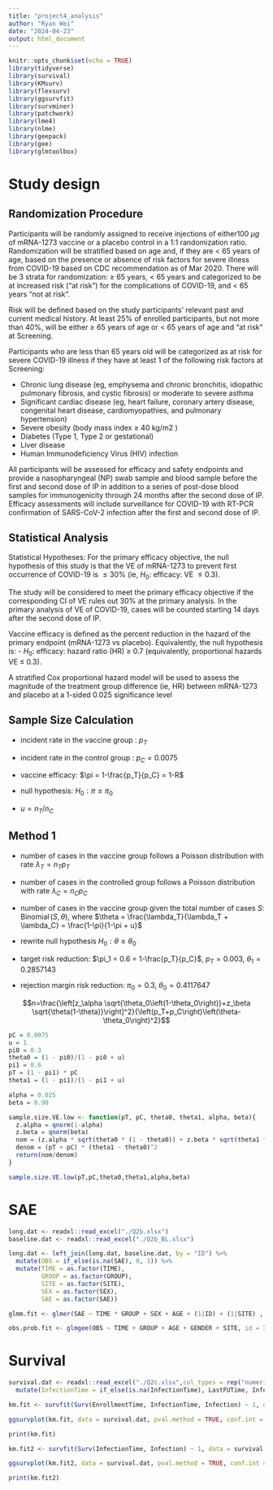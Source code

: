 ```yaml
---
title: "project4_analysis"
author: "Ryan Wei"
date: "2024-04-23"
output: html_document
---
```


```r
knitr::opts_chunk$set(echo = TRUE)
library(tidyverse)
library(survival)
library(KMsurv)
library(flexsurv)
library(ggsurvfit)
library(survminer)
library(patchwork)
library(lme4)
library(nlme)
library(geepack)
library(gee)
library(glmtoolbox)
```


# Study design

## Randomization Procedure

Participants will be randomly assigned to receive injections of either100 $\mu g$ of mRNA-1273 vaccine or a placebo control in a 1:1 randomization ratio. Randomization will be stratified based on age and, if they are $<$ 65 years of age, based on the presence or absence of risk factors for severe illness from COVID-19 based on CDC recommendation as of Mar 2020. There will be 3 strata for randomization: $\ge$ 65 years, $<$ 65 years and categorized to be at increased risk ("at risk") for the complications of COVID-19, and $<$ 65 years "not at risk". 

Risk will be defined based on the study participants’ relevant past and current medical history. At least 25\% of enrolled participants, but not more than 40\%, will be either $\ge$ 65 years of age or $<$ 65 years of age and "at risk" at Screening.

Participants who are less than 65 years old will be categorized as at risk for severe COVID-19 illness if they have at least 1 of the following risk factors at Screening:

- Chronic lung disease (eg, emphysema and chronic bronchitis, 
idiopathic pulmonary fibrosis, and cystic fibrosis) or 
moderate to severe asthma
- Significant cardiac disease (eg, heart failure, coronary artery 
disease, congenital heart disease, cardiomyopathies, and 
pulmonary hypertension)
- Severe obesity (body mass index ≥ 40 kg/m2
)
- Diabetes (Type 1, Type 2 or gestational)
- Liver disease
- Human Immunodeficiency Virus (HIV) infection

All participants will be assessed for efficacy and safety endpoints and provide a nasopharyngeal (NP) swab sample and blood sample before the first and second dose of IP in addition to a series of post-dose blood samples for immunogenicity through 24 months after the second dose of IP. Efficacy assessments will include surveillance for COVID-19 with RT-PCR confirmation of SARS-CoV-2 infection after the first and second dose of IP. 

## Statistical Analysis

Statistical Hypotheses: For the primary efficacy objective, the null hypothesis of this study is that the VE of mRNA-1273 to prevent first occurrence of COVID-19 is $\le 30\%$ (ie, $H_0:$
efficacy: VE $\le 0.3$).

The study will be considered to meet the primary efficacy objective if the corresponding CI of VE rules out 30\% at the primary analysis. In the primary analysis of VE of COVID-19, cases will be counted starting 14 days after the second dose of IP.

Vaccine efficacy is defined as the percent reduction in the hazard of the primary endpoint (mRNA-1273 vs placebo). Equivalently, the null hypothesis is:
- $H_0:$ efficacy: hazard ratio (HR) $\ge$ 0.7 (equivalently, proportional 
hazards VE $\le$ 0.3).

A stratified Cox proportional hazard model will be used to assess the magnitude of the treatment group difference (ie, HR) between mRNA-1273 and placebo at a 1-sided 0.025 significance level


## Sample Size Calculation

- incident rate in the vaccine group : $p_T$

- incident rate in the control group : $p_C = 0.0075$

- vaccine efficacy: $\pi = 1-\frac{p_T}{p_C} = 1-R$

- null hypothesis: $H_0:\pi \le \pi_0$

- $u = n_T/n_C$

## Method 1


- number of cases in the vaccine group follows a Poisson distribution with rate $\lambda_T = n_Tp_T$

- number of cases in the controlled group follows a Poisson distribution with rate $\lambda_C = n_Cp_C$

- number of cases in the vaccine group given the total number of cases $S$: $\operatorname{Binomial}(S,\theta)$, where $\theta = \frac{\lambda_T}{\lambda_T + \lambda_C} = \frac{1-\pi}{1-\pi + u}$

- rewrite null hypothesis $H_0:\theta \ge \theta_0$


- target risk reduction: $\pi_1 = 0.6  = 1-\frac{p_T}{p_C}$, $p_T = 0.003$, $\theta_1 = 0.2857143$

- rejection margin risk reduction: $\pi_0 = 0.3$, $\theta_0 = 0.4117647$


$$n=\frac{\left[z_\alpha \sqrt{\theta_0\left(1-\theta_0\right)}+z_\beta \sqrt{\theta(1-\theta)}\right]^2}{\left(p_T+p_C\right)\left(\theta-\theta_0\right)^2}$$

```r
pC = 0.0075
u = 1
pi0 = 0.3
theta0 = (1 - pi0)/(1 - pi0 + u)
pi1 = 0.6
pT = (1 - pi1) * pC
theta1 = (1 - pi1)/(1 - pi1 + u)

alpha = 0.025
beta = 0.90

sample.size.VE.low <- function(pT, pC, theta0, theta1, alpha, beta){
  z.alpha = qnorm(1-alpha)
  z.beta = qnorm(beta)
  nom = (z.alpha * sqrt(theta0 * (1 - theta0)) + z.beta * sqrt(theta1 * (1 - theta1)))^2
  denom = (pT + pC) * (theta1 - theta0)^2
  return(nom/denom)
}

sample.size.VE.low(pT,pC,theta0,theta1,alpha,beta)
```



# SAE

```r
long.dat <- readxl::read_excel("./Q2b.xlsx")
baseline.dat <- readxl::read_excel("./Q2b_BL.xlsx")

long.dat <- left_join(long.dat, baseline.dat, by = "ID") %>% 
  mutate(OBS = if_else(is.na(SAE), 0, 1)) %>% 
  mutate(TIME = as.factor(TIME),
         GROUP = as.factor(GROUP),
         SITE = as.factor(SITE),
         SEX = as.factor(SEX),
         SAE = as.factor(SAE))

glmm.fit <- glmer(SAE ~ TIME * GROUP + SEX + AGE + (1|ID) + (1|SITE) , data = long.dat, family = binomial)

obs.prob.fit <- glmgee(OBS ~ TIME + GROUP + AGE + GENDER + SITE, id = ID, data = long.dat, family = binomial, corr = )
```


# Survival

```r
survival.dat <- readxl::read_excel("./Q2c.xlsx",col_types = rep("numeric", 5)) %>% 
  mutate(InfectionTime = if_else(is.na(InfectionTime), LastFUTime, InfectionTime))

km.fit <- survfit(Surv(EnrollmentTime, InfectionTime, Infection) ~ 1, data = survival.dat)

ggsurvplot(km.fit, data = survival.dat, pval.method = TRUE, conf.int = TRUE, censor = F, risk.table = T,tables.height = 0.3)

print(km.fit)

km.fit2 <- survfit(Surv(InfectionTime, Infection) ~ 1, data = survival.dat)

ggsurvplot(km.fit2, data = survival.dat, pval.method = TRUE, conf.int = TRUE, censor = F, risk.table = T,tables.height = 0.3)

print(km.fit2)


```


